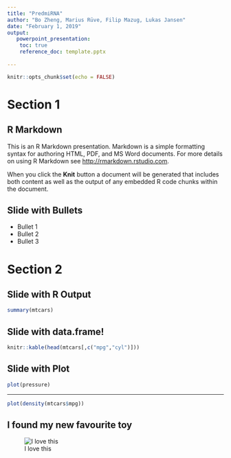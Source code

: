 ```yaml
---
title: "PredmiRNA"
author: "Bo Zheng, Marius Rüve, Filip Mazug, Lukas Jansen"
date: "February 1, 2019"
output: 
   powerpoint_presentation:
    toc: true
    reference_doc: template.pptx
    
---
```


```r
knitr::opts_chunk$set(echo = FALSE)
```


# Section 1

## R Markdown

This is an R Markdown presentation. Markdown is a simple formatting syntax for authoring HTML, PDF, and MS Word documents. For more details on using R Markdown see <http://rmarkdown.rstudio.com>.

When you click the **Knit** button a document will be generated that includes both content as well as the output of any embedded R code chunks within the document.

## Slide with Bullets

- Bullet 1
- Bullet 2
- Bullet 3

# Section 2

## Slide with R Output

```r
summary(mtcars)
```

## Slide with data.frame!

```r
knitr::kable(head(mtcars[,c("mpg","cyl")]))
```

## Slide with Plot

```r
plot(pressure)
```

---
```r
plot(density(mtcars$mpg))
```

## I found my new favourite toy
![I love this](https://i.imgur.com/DktJUwl.gif)


